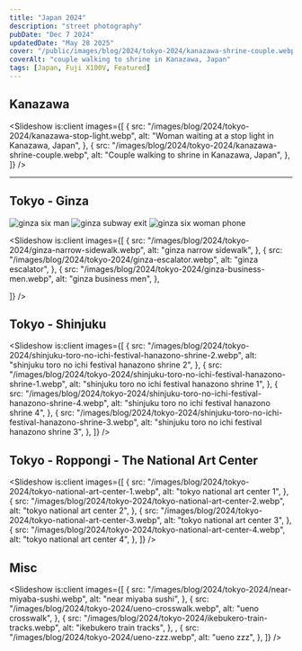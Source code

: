 ```yaml
---
title: "Japan 2024"
description: "street photography"
pubDate: "Dec 7 2024"
updatedDate: "May 28 2025"
cover: "/public/images/blog/2024/tokyo-2024/kanazawa-shrine-couple.webp"
coverAlt: "couple walking to shrine in Kanazawa, Japan"
tags: [Japan, Fuji X100V, Featured]
---
```



## Kanazawa

<Slideshow
  is:client
  images={[
    {
      src: "/images/blog/2024/tokyo-2024/kanazawa-stop-light.webp",
      alt: "Woman waiting at a stop light in Kanazawa, Japan",
    },
    {
      src: "/images/blog/2024/tokyo-2024/kanazawa-shrine-couple.webp",
      alt: "Couple walking to shrine in Kanazawa, Japan",
    },
  ]}
/>

---

## Tokyo - Ginza

<Trio>

![ginza six man](/images/blog/2024/tokyo-2024/ginza-six-man.webp)
![ginza subway exit](/images/blog/2024/tokyo-2024/ginza-subway-exit.webp)
![ginza six woman phone](/images/blog/2024/tokyo-2024/ginza-six-woman-phone.webp)

</Trio>

<Slideshow
  is:client
  images={[
    {
      src: "/images/blog/2024/tokyo-2024/ginza-narrow-sidewalk.webp",
      alt: "ginza narrow sidewalk",
    },
    {
      src: "/images/blog/2024/tokyo-2024/ginza-escalator.webp",
      alt: "ginza escalator",
    },
    {
      src: "/images/blog/2024/tokyo-2024/ginza-business-men.webp",
      alt: "ginza business men",
    },

]}
/>

## Tokyo - Shinjuku

<Slideshow
  is:client
  images={[
    {
      src: "/images/blog/2024/tokyo-2024/shinjuku-toro-no-ichi-festival-hanazono-shrine-2.webp",
      alt: "shinjuku toro no ichi festival hanazono shrine 2",
    },
    {
      src: "/images/blog/2024/tokyo-2024/shinjuku-toro-no-ichi-festival-hanazono-shrine-1.webp",
      alt: "shinjuku toro no ichi festival hanazono shrine 1",
    },
    {
      src: "/images/blog/2024/tokyo-2024/shinjuku-toro-no-ichi-festival-hanazono-shrine-4.webp",
      alt: "shinjuku toro no ichi festival hanazono shrine 4",
    },
    {
      src: "/images/blog/2024/tokyo-2024/shinjuku-toro-no-ichi-festival-hanazono-shrine-3.webp",
      alt: "shinjuku toro no ichi festival hanazono shrine 3",
    },
  ]}
/>

## Tokyo - Roppongi - The National Art Center

<Slideshow
  is:client
  images={[
    {
      src: "/images/blog/2024/tokyo-2024/tokyo-national-art-center-1.webp",
      alt: "tokyo national art center 1",
    },
    {
      src: "/images/blog/2024/tokyo-2024/tokyo-national-art-center-2.webp",
      alt: "tokyo national art center 2",
    },
    {
      src: "/images/blog/2024/tokyo-2024/tokyo-national-art-center-3.webp",
      alt: "tokyo national art center 3",
    },
    {
      src: "/images/blog/2024/tokyo-2024/tokyo-national-art-center-4.webp",
      alt: "tokyo national art center 4",
    },
  ]}
/>

## Misc

<Slideshow
  is:client
  images={[
    {
      src: "/images/blog/2024/tokyo-2024/near-miyaba-sushi.webp",
      alt: "near miyaba sushi",
    },
    {
      src: "/images/blog/2024/tokyo-2024/ueno-crosswalk.webp",
      alt: "ueno crosswalk",
    },
    {
      src: "/images/blog/2024/tokyo-2024/ikebukero-train-tracks.webp",
      alt: "ikebukero train tracks",
    },
    ,
    {
      src: "/images/blog/2024/tokyo-2024/ueno-zzz.webp",
      alt: "ueno zzz",
    },
  ]}
/>
